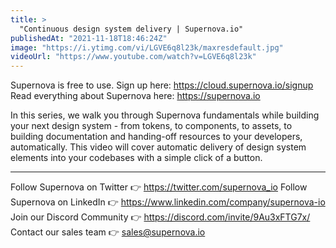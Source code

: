 ```yaml
---
title: >
  "Continuous design system delivery | Supernova.io"
publishedAt: "2021-11-18T18:46:24Z"
image: "https://i.ytimg.com/vi/LGVE6q8l23k/maxresdefault.jpg"
videoUrl: "https://www.youtube.com/watch?v=LGVE6q8l23k"
---
```


Supernova is free to use. Sign up here: https://cloud.supernova.io/signup
Read everything about Supernova here: https://supernova.io

In this series, we walk you through Supernova fundamentals while building your next design system - from tokens, to components, to assets, to building documentation and handing-off resources to your developers, automatically. This video will cover automatic delivery of design system elements into your codebases with a simple click of a button.

---

Follow Supernova on Twitter 👉 https://twitter.com/supernova_io
Follow Supernova on LinkedIn 👉 https://www.linkedin.com/company/supernova-io
Join our Discord Community 👉 https://discord.com/invite/9Au3xFTG7x/
Contact our sales team 👉 sales@supernova.io
